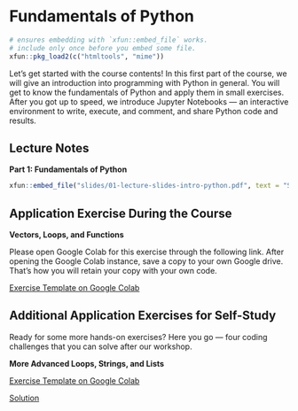 # Fundamentals of Python

```r
# ensures embedding with `xfun::embed_file` works.
# include only once before you embed some file.
xfun::pkg_load2(c("htmltools", "mime"))
```


Let's get started with the course contents!
In this first part of the course, we will give an introduction into programming with Python in general.
You will get to know the fundamentals of Python and apply them in small exercises.
After you got up to speed, we introduce Jupyter Notebooks --- an interactive environment to write, execute, and comment, and share Python code and results.

## Lecture Notes

::: slide-deck
**Part 1: Fundamentals of Python**

::: slides

```r
xfun::embed_file("slides/01-lecture-slides-intro-python.pdf", text = "Slides")
```
:::
:::


## Application Exercise During the Course

:::: application-exercise
**Vectors, Loops, and Functions**

Please open Google Colab for this exercise through the following link.
After opening the Google Colab instance, save a copy to your own Google drive.
That's how you will retain your copy with your own code.

::: source
[Exercise Template on Google Colab](https://colab.research.google.com/drive/1hm_UzeSpDc1PMYJu01PvoM5Akj3rLevm?usp=sharing){target="_blank"}
:::

<!-- Note: Comment the solutions if you don't want to show them. -->
<!-- After the course unit, you can uncomment them -->

<!-- ::: source -->
<!-- [Solution](insert-link-here){target="_blank"}  -->
<!-- ::: -->
:::



## Additional Application Exercises for Self-Study

Ready for some more hands-on exercises? Here you go --- four coding challenges that you can solve after our workshop.

:::: application-exercise
**More Advanced Loops, Strings, and Lists**


::: source
[Exercise Template on Google Colab](https://colab.research.google.com/drive/1Gf3VBRy1oeqFYkPjtbfrP61yZzHw1r9-?usp=sharing){target="_blank"} 
:::

<!-- Note: Comment the solutions if you don't want to show them. -->
<!-- After the course unit, you can uncomment them -->

::: source
[Solution](https://colab.research.google.com/drive/10VVhlV23MHX5-awtUUCBdeSXkAt7DdQ2?usp=sharing){target="_blank"}
:::
:::

